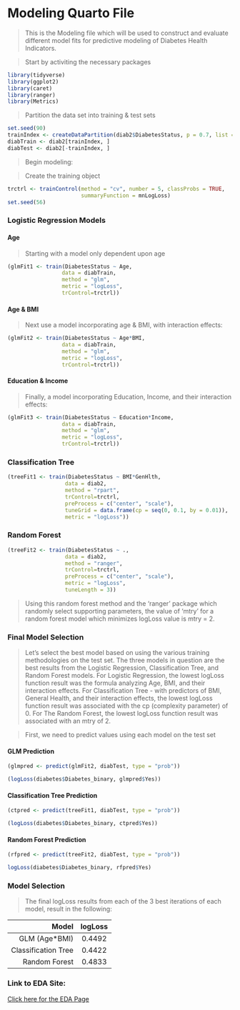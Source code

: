 # Modeling Quarto File

> This is the Modeling file which will be used to construct and evaluate different model fits for predictive modeling of Diabetes Health Indicators.

> Start by activiting the necessary packages

```r
library(tidyverse)
library(ggplot2)
library(caret)
library(ranger)
library(Metrics)
```

> Partition the data set into training & test sets

```r
set.seed(90)
trainIndex <- createDataPartition(diab2$DiabetesStatus, p = 0.7, list = FALSE)
diabTrain <- diab2[trainIndex, ]
diabTest <- diab2[-trainIndex, ]
```

> Begin modeling:

> Create the training object

```r
trctrl <- trainControl(method = "cv", number = 5, classProbs = TRUE,
                       summaryFunction = mnLogLoss)
set.seed(56)
```

### Logistic Regression Models

#### Age
> Starting with a model only dependent upon age

```r
(glmFit1 <- train(DiabetesStatus ~ Age,
                 data = diabTrain,
                 method = "glm",
                 metric = "logLoss",
                 trControl=trctrl))
```

#### Age & BMI
> Next use a model incorporating age & BMI, with interaction effects:

```r
(glmFit2 <- train(DiabetesStatus ~ Age*BMI,
                 data = diabTrain,
                 method = "glm",
                 metric = "logLoss",
                 trControl=trctrl))
```

#### Education & Income
> Finally, a model incorporating Education, Income, and their interaction effects:

```r
(glmFit3 <- train(DiabetesStatus ~ Education*Income,
                 data = diabTrain,
                 method = "glm",
                 metric = "logLoss",
                 trControl=trctrl))
```

### Classification Tree

```r
(treeFit1 <- train(DiabetesStatus ~ BMI*GenHlth,
                  data = diab2,
                  method = "rpart",
                  trControl=trctrl,
                  preProcess = c("center", "scale"),
                  tuneGrid = data.frame(cp = seq(0, 0.1, by = 0.01)),
                  metric = "logLoss"))
```

### Random Forest

```r
(treeFit2 <- train(DiabetesStatus ~ .,
                  data = diab2,
                  method = "ranger",
                  trControl=trctrl,
                  preProcess = c("center", "scale"),
                  metric = "logLoss",
                  tuneLength = 3))
```

> Using this random forest method and the 'ranger' package which randomly select supporting parameters, the value of 'mtry' for a random forest model which minimizes logLoss value is mtry = 2.

### Final Model Selection

> Let's select the best model based on using the various training methodologies on the test set. The three models in question are the best results from the Logistic Regression, Classification Tree, and Random Forest models.
> For Logistic Regression, the lowest logLoss function result was the formula analyzing Age, BMI, and their interaction effects.
> For Classification Tree - with predictors of BMI, General Health, and their interaction effects, the lowest logLoss function result was associated with the cp (complexity parameter) of 0.
> For The Random Forest, the lowest logLoss function result was associated with an mtry of 2.

> First, we need to predict values using each model on the test set

#### GLM Prediction

```r
(glmpred <- predict(glmFit2, diabTest, type = "prob"))
```

```r
(logLoss(diabetes$Diabetes_binary, glmpred$Yes))
```

#### Classification Tree Prediction

```r
(ctpred <- predict(treeFit1, diabTest, type = "prob"))
```

```r
(logLoss(diabetes$Diabetes_binary, ctpred$Yes))
```

#### Random Forest Prediction

```r
(rfpred <- predict(treeFit2, diabTest, type = "prob"))
```

```r
logLoss(diabetes$Diabetes_binary, rfpred$Yes)
```

### Model Selection

> The final logLoss results from each of the 3 best iterations of each model, result in the following:

|          Model        |   logLoss   |
|----------------------:|:-----------:|
|     GLM (Age*BMI)     |   0.4492    |
|  Classification Tree  |   0.4422    |
|     Random Forest     |   0.4833    |

### Link to EDA Site:

[Click here for the EDA Page](EDA.html)